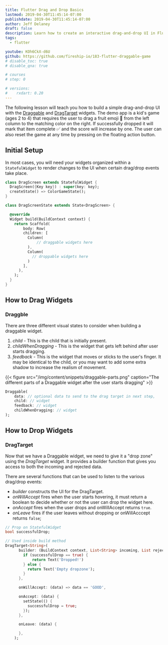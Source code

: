 ```yaml
---
title: Flutter Drag and Drop Basics
lastmod: 2019-04-30T11:45:14-07:00
publishdate: 2019-04-30T11:45:14-07:00
author: Jeff Delaney
draft: false
description: Learn how to create an interactive drag-and-drop UI in Flutter.
tags:
  - flutter

youtube: KOh6CkX-d6U
github: https://github.com/fireship-io/183-flutter-draggable-game
# disable_toc: true
# disable_qna: true

# courses
# step: 0

# versions:
#    rxdart: 0.20
---
```


The following lesson will teach you how to build a simple drag-and-drop UI with the [Draggable](https://docs.flutter.io/flutter/widgets/Draggable-class.html) and [DragTarget](https://docs.flutter.io/flutter/widgets/DragTarget-class.html) widgets. The demo app is a kid's game (ages 2 to 4) that requires the user to drag a fruit emoji 🍋 from the left column to the matching color on the right. If successfully dropped it will mark that item complete ✅ and the score will increase by one. The user can also reset the game at any time by pressing on the floating action button.

<VideoPlayer
 video={333404934}
 free
/>

## Initial Setup

In most cases, you will need your widgets organized within a `StatefulWidget` to render changes to the UI when certain drag/drop events take place.

<File name="main.dart">
  <Dart />
</File>

```dart
class DragScreen extends StatefulWidget {
  DragScreen({Key key}) : super(key: key);
  createState() => ColorGameState();
}

class DragScreenState extends State<DragScreen> {

  @override
  Widget build(BuildContext context) {
    return Scaffold(
        body: Row(
        children: [
          Column(
              // draggable widgets here
          ),
          Column(
            // droppable widgets here
          )
        ],
      ),
    );
  }
}
```

## How to Drag Widgets

### Draggble

There are three different visual states to consider when building a draggable widget.

1. _child_ - This is the child that is initially present.
2. _childWhenDragging_ - This is the widget that gets left behind after user starts dragging.
3. _feedback_ - This is the widget that moves or sticks to the user's finger. It may be identical to the child, or you may want to add some extra shadow to increase the realism of movement.

{{< figure src="/img/content/snippets/draggable-parts.png" caption="The different parts of a Draggable widget after the user starts dragging"  >}}

<File name="main.dart">
  <Dart />
</File>

```dart
Draggable(
    data: // optional data to send to the drag target in next step,
    child: // widget
    feedback: // widget
    childWhenDragging: // widget
);
```

## How to Drop Widgets

### DragTarget

Now that we have a Draggable widget, we need to give it a "drop zone" using the _DragTarget_ widget. It provides a builder function that gives you access to both the incoming and rejected data.

There are several functions that can be used to listen to the various drag/drop events:

- _builder_ constructs the UI for the DragTarget.
- _onWillAccept_ fires when the user starts hovering, it must return a boolean to decide whether or not the user can drop the widget here.
- _onAccept_ fires when the user drops and onWillAccept returns `true`.
- _onLeave_ fires if the user leaves without dropping or onWillAcccept returns `false`;

<File name="main.dart">
  <Dart />
</File>

```dart
// Prop on StatefulWidget
bool successfulDrop;

// Used inside build method
DragTarget<String>(
      builder: (BuildContext context, List<String> incoming, List rejected) {
        if (successfulDrop == true) {
            return Text('Dropped!')
        } else {
          return Text('Empty dropzone');
        }
      },

      onWillAccept: (data) => data == 'GOOD',

      onAccept: (data) {
        setState(() {
          successfulDrop = true;
        });
      },

      onLeave: (data) {

      },
    );
```
